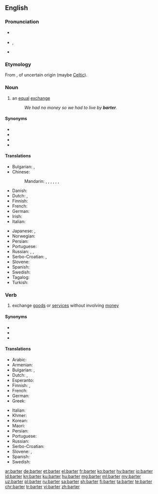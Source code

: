 ==English==
{{wikipedia}}

===Pronunciation===
* {{a|RP}} {{IPA|/ˈbɑːtə(ɹ)/|lang=en}}
* {{a|US}} {{enPR|bärʹ-tər}}, {{IPA|/ˈbɑɹtəɹ/|[ˈbɑɹɾəɹ]|lang=en}}
* {{rhymes|ɑː(ɹ)tə(ɹ)|lang=en}}

===Etymology===
From {{der|en|fro|barater}}, of uncertain origin (maybe [[Celtic]]).

===Noun===
{{en-noun}}

# an [[equal]] [[exchange]]
#: ''We had no money so we had to live by '''barter'''.''

====Synonyms====
* {{l|en|quid pro quo}}
* {{l|en|swap}}
* {{l|en|swop}}
* {{l|en|trade}}

====Translations====
{{trans-top|an equal exchange}}
* Bulgarian: {{t+|bg|размяна|f|tr=razmjána}}, {{t|bg|бартер|m|tr=bárter}}
* Chinese:
*: Mandarin: {{t|cmn|以物易物|tr=yǐwùyìwù|sc=Hani}}, {{t+|cmn|物物交換|sc=Hani}}, {{t+|cmn|物物交换|tr=wùwù jiāohuàn|sc=Hani}}, {{t|cmn|以物換物|sc=Hani}}, {{t|cmn|以物换物|tr=yǐwùhuànwù|sc=Hani}}, {{t|cmn|實物交易|sc=Hani}}, {{t|cmn|实物交易|tr=shíwù jiāoyì|sc=Hani}}
* Danish: {{t|da|byttehandel}}
* Dutch: {{t+|nl|ruil|m}}, {{t+|nl|ruilhandel|m}}
* Finnish: {{t+|fi|vaihtokauppa}}
* French: {{t+|fr|troc|m}}
* German: {{t+|de|Tauschhandel|m}}
* Irish: {{t|ga|malairt|f}}
* Italian: {{t+|it|baratto|m}}
{{trans-mid}}
* Japanese: {{t|ja|物々交換|tr=ぶつぶつこうかん, butsubutsu kōkan|sc=Jpan}}, {{t|ja|バーター|tr=bātā|sc=Jpan}}
* Norwegian: {{t|no|byttehandel|m}}
* Persian: {{t+|fa|مبادله|tr=mobâdele|sc=fa-Arab}}
* Portuguese: {{t+|pt|permuta}}
* Russian: {{t+|ru|ба́ртер|m|tr=bártɛr}}, {{t+|ru|товарообме́н|m}}, {{t|ru|менова́я торго́вля|f}}
* Serbo-Croatian: {{t|sh|трампа|f}}, {{t+|sh|trampa|f}}
* Slovene: {{t|sl|blagovna menjava|f}}
* Spanish: {{t+|es|trueque}}
* Swedish: {{t+|sv|byteshandel|c}}
* Tagalog: {{t|tl|tuwayan}}
* Turkish: {{t+|tr|takas}}
{{trans-bottom}}

===Verb===
{{en-verb}}

# exchange [[goods]] or [[services]] without involving [[money]]

====Synonyms====
* {{l|en|swap}}
* {{l|en|swop}}
* {{l|en|trade}}

====Translations====
{{trans-top|exchange goods or services without involving money}}
* Arabic: {{t|ar|قايض}}
* Armenian: {{t-needed|hy}}
* Bulgarian: {{t+|bg|разменям}}, {{t|bg|правя бартер}}
* Dutch: {{t+|nl|ruilen}}, {{t|nl|ruilebuiten}}
* Esperanto: {{t-needed|eo}}
* Finnish: {{t|fi|tehdä vaihtokauppa}}, {{t+|fi|vaihtaa}}
* French: {{t+|fr|troquer}}
* German: {{t+|de|tauschen}}
* Greek: {{t+|el|ανταλλάσσω}}
{{trans-mid}}
* Italian: {{t+|it|barattare}}
* Khmer: {{t-needed|km}}
* Korean: {{t-needed|ko}}
* Maori: {{t|mi|tauhokohoko}}
* Persian: {{t+|fa|مبادله کردن|tr=mobâdele kardan|sc=fa-Arab}}
* Portuguese: {{t+|pt|trocar}}
* Russian: {{t|ru|проводи́ть ба́ртерные сде́лки|tr=provodítʹ bártɛrnyje sdélki}}
* Serbo-Croatian: {{t+|sh|trampiti}}
* Slovene: {{t|sl|menjati}}, {{t|sl|trgovati}}
* Spanish: {{t+|es|trocar}}
* Swedish: {{t|sv|idka byteshandel}}
{{trans-bottom}}

[[ar:barter]]
[[de:barter]]
[[et:barter]]
[[el:barter]]
[[fr:barter]]
[[ko:barter]]
[[hy:barter]]
[[io:barter]]
[[id:barter]]
[[kn:barter]]
[[ku:barter]]
[[hu:barter]]
[[mg:barter]]
[[ml:barter]]
[[my:barter]]
[[uz:barter]]
[[pl:barter]]
[[ru:barter]]
[[sa:barter]]
[[sh:barter]]
[[fi:barter]]
[[ta:barter]]
[[te:barter]]
[[chr:barter]]
[[tr:barter]]
[[vi:barter]]
[[zh:barter]]